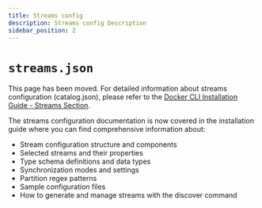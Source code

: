 ```yaml
---
title: Streams config
description: Streams config Description
sidebar_position: 2
---
```


# `streams.json`

This page has been moved. For detailed information about streams configuration (catalog.json), please refer to the [Docker CLI Installation Guide - Streams Section](/docs/install/docker-cli#2-streams).

The streams configuration documentation is now covered in the installation guide where you can find comprehensive information about:

- Stream configuration structure and components
- Selected streams and their properties
- Type schema definitions and data types
- Synchronization modes and settings
- Partition regex patterns
- Sample configuration files
- How to generate and manage streams with the discover command
